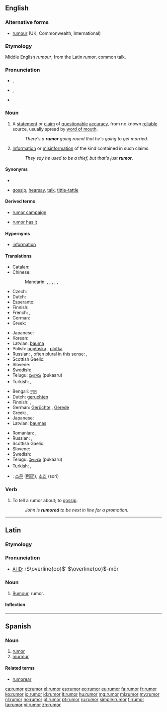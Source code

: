 ==English==

===Alternative forms===
* [[rumour]] (UK, Commonwealth, International)

===Etymology===
Middle English ''rumour'', from the Latin ''rumor'', common talk.

===Pronunciation===
* {{a|UK}} {{IPA|/ˈɹuː.mə/}}, {{X-SAMPA|/"r\u:m@/}}
* {{a|US}} {{IPA|/ˈɹuː.mɚ/}}, {{X-SAMPA|/"r\u:m@`/}}
* {{rhymes|uːmə(r)}}

===Noun===
{{en-noun|rumors|-}}

# {{countable}} A [[statement]] or [[claim]] of [[questionable]] [[accuracy]], from no known [[reliable]] source, usually spread by [[word of mouth]].
#: ''There's a '''rumor''' going round that he's going to get married.''
# {{uncountable}} [[information|Information]] or [[misinformation]] of the kind contained in such claims.
#: ''They say he used to be a thief, but that's just '''rumor'''.''

====Synonyms====
* {{sense|piece of information}}
* {{sense|information}} [[gossip]], [[hearsay]], [[talk]], [[tittle-tattle]]

====Derived terms====
{{rel-top|Terms derived from ''rumor'' (noun)}}
* [[rumor campaign]]
{{rel-mid}}
* [[rumor has it]]
{{rel-bottom}}

====Hypernyms====
* [[information]]

====Translations====
{{trans-top|statement or claim from no known reliable source}}
* Catalan: {{t|ca|rumor|m}}
* Chinese:
*: Mandarin: {{t|zh|謠言|sc=Hani}}, {{t|zh|谣言|tr=yáoyán|sc=Hani}}, {{t|zh|傳聞|sc=Hani}}, {{t|zh|传闻|tr=chuánwén|sc=Hani}}, {{t|zh|傳言|sc=Hani}}, {{t|zh|传言|tr=chuányán|sc=Hani}}
* Czech: {{t-|cs|zvěst|f}}
* Dutch: {{t+|nl|gerucht|n}}
* Esperanto: {{t|eo|onidiro}}
* Finnish: {{t+|fi|huhu}}
* French: {{t|fr|rumeur|f}}, {{t|fr|bruit|m}}
* German: {{t+|de|Gerücht|n}}
* Greek: {{t+|el|φήμη|f|tr=fími}}
{{trans-mid}}
* Japanese: {{t+|ja|噂|tr=[[うわさ]], uwasa}}
* Korean: {{t|ko|소문|tr=somun|sc=Kore}}
* Latvian: [[bauma]] {{f}}
* Polish: [[pogłoska]] {{f}}, [[plotka]] {{f}}
* Russian: {{t|ru|слух|m|sc=Cyrl|tr=slux}}, often plural in this sense: {{t|ru|слух|m|p|sc=Cyrl|tr=slúxi|alt=слухи}}, {{t|ru|молва|f|tr=molvá|sc=Cyrl}}
* Scottish Gaelic: {{t-|gd|fathann|m|xs=Scottish Gaelic}}
* Slovene: {{t|sl|govorica|f}}
* Swedish: {{t+|sv|rykte|n}}
* Telugu: [[పుకారు]] (pukaaru)
* Turkish: {{t|tr|söylenti}}, {{t|tr|rivayet}}
{{trans-bottom}}

{{trans-top|uncountable: information}}
* Bengali: [[গুজব]]
* Dutch: [[geruchten]] {{p}}
* Finnish: {{t+|fi|huhu}}, {{t+|fi|kuulopuhe}}
* German: [[Gerücht]]e {{n|p}}, [[Gerede]] {{n}}
* Greek: {{t|el|φήμες|f|tr=fímes}} {{p}}, {{t|el|διαδόσεις|f|tr=diadóseis}} {{p}}
* Japanese: {{t+|ja|噂|tr=[[うわさ]], uwasa}}
* Latvian: [[baumas]] {{f|p}}
{{trans-mid}}
* Romanian: {{t|ro|zvon|n}}, {{t|ro|zvonuri|n|p}}
* Russian: {{t|ru|слухи|m|p|sc=Cyrl|tr=slúxi}}, {{t|ru|молва|f|sc=Cyrl|tr=molvá}}
* Scottish Gaelic: {{t-|gd|fathann|m|xs=Scottish Gaelic}}
* Slovene: {{t|sl|govorica|f}}
* Swedish: {{t+|sv|rykte|n}}
* Telugu: [[పుకారు]] (pukaaru)
* Turkish: {{t|tr|söylenti}}, {{t|tr|rivayet}}
{{trans-bottom}}
{{checktrans-top}}
* {{ttbc|ko}}: [[소문]] ([[所聞]]), [[소리]] (sori)
{{trans-bottom}}

===Verb===
{{en-verb}}

# {{transitive|usually|used in the [[passive voice]]}} To tell a rumor about; to [[gossip]].
#: ''John is '''rumored''' to be next in line for a promotion.''

----

==Latin==

===Etymology===

{{proto|Indo-European|rAwə-|to shout, to roar|lang=la}}

===Pronunciation===
* [[AHD]]: <big> r<math>\overline{oo}</math>′ <math>\overline{oo}</math>-mŏr </big>

===Noun===
{{la-noun|rūmor|rumoris|rūmōris|m|third}}

# [[#English|Rumour]], rumor.

====Inflection====
{{la-decl-3rd|rumor|rūmor|rumor|rūmōr}}

----

==Spanish==

===Noun===
{{es-noun|m|pl=rumores}}

# [[#English|rumor]]
# [[murmur]]

====Related terms====
* [[rumorear]]

[[ca:rumor]]
[[et:rumor]]
[[el:rumor]]
[[es:rumor]]
[[eo:rumor]]
[[eu:rumor]]
[[fa:rumor]]
[[fr:rumor]]
[[ko:rumor]]
[[io:rumor]]
[[id:rumor]]
[[it:rumor]]
[[hu:rumor]]
[[mg:rumor]]
[[ml:rumor]]
[[my:rumor]]
[[nl:rumor]]
[[no:rumor]]
[[pl:rumor]]
[[pt:rumor]]
[[ru:rumor]]
[[simple:rumor]]
[[fi:rumor]]
[[ta:rumor]]
[[vi:rumor]]
[[zh:rumor]]